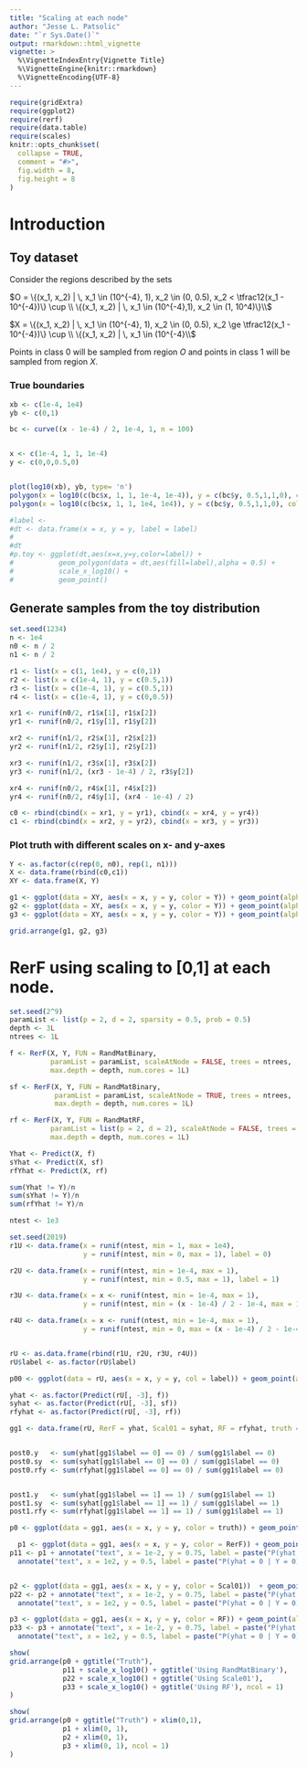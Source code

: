 ```yaml
---
title: "Scaling at each node"
author: "Jesse L. Patsolic"
date: "`r Sys.Date()`"
output: rmarkdown::html_vignette
vignette: >
  %\VignetteIndexEntry{Vignette Title}
  %\VignetteEngine{knitr::rmarkdown}
  %\VignetteEncoding{UTF-8}
---
```


```r
require(gridExtra)
require(ggplot2)
require(rerf)
require(data.table)
require(scales)
knitr::opts_chunk$set(
  collapse = TRUE,
  comment = "#>", 
  fig.width = 8,
  fig.height = 8
)
```

# Introduction

## Toy dataset

Consider the regions described by the sets

$O = \{(x_1, x_2) | \, x_1 \in (10^{-4}, 1), x_2 \in  (0, 0.5), x_2 < \tfrac12(x_1 - 10^{-4})\} \cup \\
\{(x_1, x_2) | \, x_1 \in (10^{-4},1), x_2 \in (1, 10^4)\}\\$


$X = \{(x_1, x_2) | \, x_1 \in (10^{-4}, 1), x_2 \in  (0, 0.5), x_2 \ge \tfrac12(x_1 - 10^{-4})\} \cup \\
\{(x_1, x_2) | \, x_1 \in (10^{-4}\\$

Points in class 0 will be sampled from region $O$ and points in class 1
will be sampled from region $X$.



### True boundaries

```r
xb <- c(1e-4, 1e4)
yb <- c(0,1)

bc <- curve((x - 1e-4) / 2, 1e-4, 1, n = 100)


x <- c(1e-4, 1, 1, 1e-4)
y <- c(0,0,0.5,0)


plot(log10(xb), yb, type= 'n')
polygon(x = log10(c(bc$x, 1, 1, 1e-4, 1e-4)), y = c(bc$y, 0.5,1,1,0), col = scales::alpha('blue', 0.25))
polygon(x = log10(c(bc$x, 1, 1, 1e4, 1e4)), y = c(bc$y, 0.5,1,1,0), col = scales::alpha('red', 0.25))

#label <- 
#dt <- data.frame(x = x, y = y, label = label)
#
#dt
#p.toy <- ggplot(dt,aes(x=x,y=y,color=label)) +
#           geom_polygon(data = dt,aes(fill=label),alpha = 0.5) + 
#           scale_x_log10() + 
#           geom_point()
```



## Generate samples from the toy distribution 
```r
set.seed(1234)
n <- 1e4
n0 <- n / 2
n1 <- n / 2

r1 <- list(x = c(1, 1e4), y = c(0,1))
r2 <- list(x = c(1e-4, 1), y = c(0.5,1))
r3 <- list(x = c(1e-4, 1), y = c(0.5,1))
r4 <- list(x = c(1e-4, 1), y = c(0,0.5))

xr1 <- runif(n0/2, r1$x[1], r1$x[2])
yr1 <- runif(n0/2, r1$y[1], r1$y[2])

xr2 <- runif(n1/2, r2$x[1], r2$x[2])
yr2 <- runif(n1/2, r2$y[1], r2$y[2])

xr3 <- runif(n1/2, r3$x[1], r3$x[2])
yr3 <- runif(n1/2, (xr3 - 1e-4) / 2, r3$y[2])

xr4 <- runif(n0/2, r4$x[1], r4$x[2])
yr4 <- runif(n0/2, r4$y[1], (xr4 - 1e-4) / 2)

c0 <- rbind(cbind(x = xr1, y = yr1), cbind(x = xr4, y = yr4))
c1 <- rbind(cbind(x = xr2, y = yr2), cbind(x = xr3, y = yr3))
```

### Plot truth with different scales on x- and y-axes

```r
Y <- as.factor(c(rep(0, n0), rep(1, n1)))
X <- data.frame(rbind(c0,c1))
XY <- data.frame(X, Y)

g1 <- ggplot(data = XY, aes(x = x, y = y, color = Y)) + geom_point(alpha = 0.75) 
g2 <- ggplot(data = XY, aes(x = x, y = y, color = Y)) + geom_point(alpha = 0.45) + scale_x_log10()
g3 <- ggplot(data = XY, aes(x = x, y = y, color = Y)) + geom_point(alpha = 0.45) + scale_x_log10() + scale_y_log10()

grid.arrange(g1, g2, g3)
```

# RerF using scaling to [0,1] at each node. 

```r
set.seed(2^9)
paramList <- list(p = 2, d = 2, sparsity = 0.5, prob = 0.5)
depth <- 3L
ntrees <- 1L

f <- RerF(X, Y, FUN = RandMatBinary, 
          paramList = paramList, scaleAtNode = FALSE, trees = ntrees, 
          max.depth = depth, num.cores = 1L)

sf <- RerF(X, Y, FUN = RandMatBinary, 
           paramList = paramList, scaleAtNode = TRUE, trees = ntrees, 
           max.depth = depth, num.cores = 1L)

rf <- RerF(X, Y, FUN = RandMatRF, 
          paramList = list(p = 2, d = 2), scaleAtNode = FALSE, trees = ntrees, 
          max.depth = depth, num.cores = 1L)

Yhat <- Predict(X, f)
sYhat <- Predict(X, sf)
rfYhat <- Predict(X, rf)

sum(Yhat != Y)/n
sum(sYhat != Y)/n
sum(rfYhat != Y)/n
```


```r
ntest <- 1e3

set.seed(2019)
r1U <- data.frame(x = runif(ntest, min = 1, max = 1e4),
                  y = runif(ntest, min = 0, max = 1), label = 0)

r2U <- data.frame(x = runif(ntest, min = 1e-4, max = 1),
                  y = runif(ntest, min = 0.5, max = 1), label = 1)

r3U <- data.frame(x = x <- runif(ntest, min = 1e-4, max = 1),
                  y = runif(ntest, min = (x - 1e-4) / 2 - 1e-4, max = 1), label = 1)

r4U <- data.frame(x = x <- runif(ntest, min = 1e-4, max = 1),
                  y = runif(ntest, min = 0, max = (x - 1e-4) / 2 - 1e-4), label = 0)


rU <- as.data.frame(rbind(r1U, r2U, r3U, r4U))
rU$label <- as.factor(rU$label)

p00 <- ggplot(data = rU, aes(x = x, y = y, col = label)) + geom_point(alpha = 0.5, size = .8) + scale_x_log10()

yhat <- as.factor(Predict(rU[, -3], f))
syhat <- as.factor(Predict(rU[, -3], sf))
rfyhat <- as.factor(Predict(rU[, -3], rf))

gg1 <- data.frame(rU, RerF = yhat, Scal01 = syhat, RF = rfyhat, truth = rU$label)


post0.y   <- sum(yhat[gg1$label == 0] == 0) / sum(gg1$label == 0)
post0.sy  <- sum(syhat[gg1$label == 0] == 0) / sum(gg1$label == 0)
post0.rfy <- sum(rfyhat[gg1$label == 0] == 0) / sum(gg1$label == 0)


post1.y   <- sum(yhat[gg1$label == 1] == 1) / sum(gg1$label == 1)
post1.sy  <- sum(syhat[gg1$label == 1] == 1) / sum(gg1$label == 1)
post1.rfy <- sum(rfyhat[gg1$label == 1] == 1) / sum(gg1$label == 1)
```

```r
p0 <- ggplot(data = gg1, aes(x = x, y = y, color = truth)) + geom_point(alpha = 0.6) + scale_x_log10()

  p1 <- ggplot(data = gg1, aes(x = x, y = y, color = RerF)) + geom_point(alpha = 0.6)
p11 <- p1 + annotate("text", x = 1e-2, y = 0.75, label = paste("P(yhat = 1 | Y = 1) = ", post1.y), size = 5) +
  annotate("text", x = 1e2, y = 0.5, label = paste("P(yhat = 0 | Y = 0) = ", post0.y), size = 5)


p2 <- ggplot(data = gg1, aes(x = x, y = y, color = Scal01))  + geom_point(alpha = 0.6)
p22 <- p2 + annotate("text", x = 1e-2, y = 0.75, label = paste("P(yhat = 1 | Y = 1) = ", post1.sy), size = 5) +
  annotate("text", x = 1e2, y = 0.5, label = paste("P(yhat = 0 | Y = 0) = ", post0.sy), size = 5)

p3 <- ggplot(data = gg1, aes(x = x, y = y, color = RF)) + geom_point(alpha = 0.6)
p33 <- p3 + annotate("text", x = 1e-2, y = 0.75, label = paste("P(yhat = 1 | Y = 1) = ", post1.rfy), size = 5) +
  annotate("text", x = 1e2, y = 0.5, label = paste("P(yhat = 0 | Y = 0) = ", post0.rfy), size = 5)
```

```r
show(
grid.arrange(p0 + ggtitle("Truth"),
             p11 + scale_x_log10() + ggtitle('Using RandMatBinary'), 
             p22 + scale_x_log10() + ggtitle('Using Scale01'), 
             p33 + scale_x_log10() + ggtitle('Using RF'), ncol = 1)
)
```

```r
show(
grid.arrange(p0 + ggtitle("Truth") + xlim(0,1),
             p1 + xlim(0, 1), 
             p2 + xlim(0, 1), 
             p3 + xlim(0, 1), ncol = 1)
)
```








